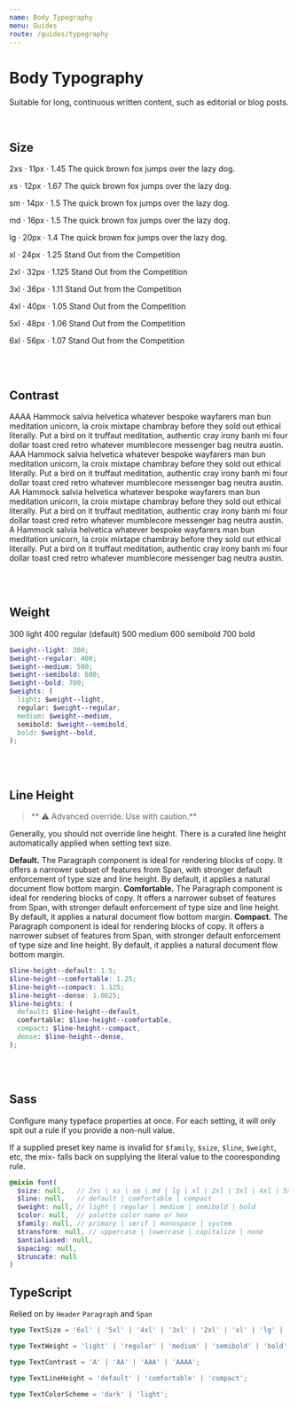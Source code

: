 ```yaml
---
name: Body Typography
menu: Guides
route: /guides/typography
---
```



# Body Typography

Suitable for long, continuous written content, such as editorial or blog posts.

<br />

## Size

<Playground>
  <Span contrast="A" monospace>2xs &middot; 11px &middot; 1.45</Span>
  <Paragraph size="2xs">
    The quick brown fox jumps over the lazy dog.
  </Paragraph>

  <Span contrast="A" monospace>xs &middot; 12px &middot; 1.67</Span>
  <Paragraph size="xs">
    The quick brown fox jumps over the lazy dog.
  </Paragraph>

  <Span contrast="A" monospace>sm &middot; 14px &middot; 1.5</Span>
  <Paragraph size="sm">
    The quick brown fox jumps over the lazy dog.
  </Paragraph>

  <Span contrast="A" monospace>md &middot; 16px &middot; 1.5</Span>
  <Paragraph size="md">
    The quick brown fox jumps over the lazy dog.
  </Paragraph>

  <Span contrast="A" monospace>lg &middot; 20px &middot; 1.4</Span>
  <Paragraph size="lg">
    The quick brown fox jumps over the lazy dog.
  </Paragraph>

  <Span contrast="A" monospace>xl &middot; 24px &middot; 1.25</Span>
  <Paragraph size="xl">
    Stand Out from the Competition
  </Paragraph>

  <Span contrast="A" monospace>2xl &middot; 32px &middot; 1.125</Span>
  <Paragraph size="2xl">
    Stand Out from the Competition
  </Paragraph>

  <Span contrast="A" monospace>3xl &middot; 36px &middot; 1.11</Span>
  <Paragraph size="3xl">
    Stand Out from the Competition
  </Paragraph>

  <Span contrast="A" monospace>4xl &middot; 40px &middot; 1.05</Span>
  <Paragraph size="4xl">
    Stand Out from the Competition
  </Paragraph>

  <Span contrast="A" monospace>5xl &middot; 48px &middot; 1.06</Span>
  <Paragraph size="5xl">
    Stand Out from the Competition
  </Paragraph>

  <Span contrast="A" monospace>6xl &middot; 56px &middot; 1.07</Span>
  <Paragraph size="6xl" flow={false}>
    Stand Out from the Competition
  </Paragraph>
</Playground>

<br /><br />

## Contrast

<Playground>
  <Box maxWidth="600px">
    <Paragraph contrast="AAAA">
      <Span monospace semibold block>AAAA</Span>
      Hammock salvia helvetica whatever bespoke wayfarers man bun meditation unicorn, la croix mixtape chambray before they sold out ethical literally. Put a bird on it truffaut meditation, authentic cray irony banh mi four dollar toast cred retro whatever mumblecore messenger bag neutra austin.
    </Paragraph>
    <Paragraph contrast="AAA">
      <Span monospace semibold block>AAA</Span>
      Hammock salvia helvetica whatever bespoke wayfarers man bun meditation unicorn, la croix mixtape chambray before they sold out ethical literally. Put a bird on it truffaut meditation, authentic cray irony banh mi four dollar toast cred retro whatever mumblecore messenger bag neutra austin.
    </Paragraph>
    <Paragraph contrast="AA">
      <Span monospace semibold block>AA</Span>
      Hammock salvia helvetica whatever bespoke wayfarers man bun meditation unicorn, la croix mixtape chambray before they sold out ethical literally. Put a bird on it truffaut meditation, authentic cray irony banh mi four dollar toast cred retro whatever mumblecore messenger bag neutra austin.
    </Paragraph>
    <Paragraph contrast="A">
      <Span monospace semibold block>A</Span>
      Hammock salvia helvetica whatever bespoke wayfarers man bun meditation unicorn, la croix mixtape chambray before they sold out ethical literally. Put a bird on it truffaut meditation, authentic cray irony banh mi four dollar toast cred retro whatever mumblecore messenger bag neutra austin.
    </Paragraph>
  </Box>
</Playground>


<br /><br />

## Weight

<Playground>
  <Span weight="light" block>300 light</Span>
  <Span weight="regular" block>400 regular (default)</Span>
  <Span weight="medium" block>500 medium</Span>
  <Span weight="semibold" block>600 semibold</Span>
  <Span weight="bold" block>700 bold</Span>
</Playground>

```scss
$weight--light: 300;
$weight--regular: 400;
$weight--medium: 500;
$weight--semibold: 600;
$weight--bold: 700;
$weights: (
  light: $weight--light,
  regular: $weight--regular,
  medium: $weight--medium,
  semibold: $weight--semibold,
  bold: $weight--bold,
);
```

<br /><br />

## Line Height

> ** ⚠️ Advanced override. Use with caution.**

Generally, you should not override line height. There is a curated line height automatically applied when setting text size.

<Playground>
  <Box maxWidth="600px">
    <Paragraph>
      <strong>Default.</strong> The Paragraph component is ideal for rendering blocks of copy. It offers a narrower subset of features from Span, with stronger default enforcement of type size and line height. By default, it applies a natural document flow bottom margin.
    </Paragraph>
    <Paragraph lineHeight="comfortable">
      <strong>Comfortable.</strong> The Paragraph component is ideal for rendering blocks of copy. It offers a narrower subset of features from Span, with stronger default enforcement of type size and line height. By default, it applies a natural document flow bottom margin.
    </Paragraph>
    <Paragraph lineHeight="compact">
      <strong>Compact.</strong> The Paragraph component is ideal for rendering blocks of copy. It offers a narrower subset of features from Span, with stronger default enforcement of type size and line height. By default, it applies a natural document flow bottom margin.
    </Paragraph>
  </Box>
</Playground>

```scss
$line-height--default: 1.5;
$line-height--comfortable: 1.25;
$line-height--compact: 1.125;
$line-height--dense: 1.0625;
$line-heights: (
  default: $line-height--default,
  comfortable: $line-height--comfortable,
  compact: $line-height--compact,
  dense: $line-height--dense,
);
```

<br /><br />

## Sass

Configure many typeface properties at once. For each setting, it will only spit out a rule if you provide a non-null value.

If a supplied preset key name is invalid for `$family`, `$size`, `$line`, `$weight`, etc,
the mix- falls back on supplying the literal value to
the cooresponding rule.

```scss
@mixin font(
  $size: null,   // 2xs | xs | sm | md | lg | xl | 2xl | 3xl | 4xl | 5xl | 6xl
  $line: null,   // default | comfortable | compact
  $weight: null, // light | regular | medium | semibold | bold
  $color: null,  // palette color name or hex
  $family: null, // primary | serif | monospace | system
  $transform: null, // uppercase | lowercase | capitalize | none
  $antialiased: null,
  $spacing: null,
  $truncate: null
)
```


## TypeScript

Relied on by `Header` `Paragraph` and `Span`

```ts
type TextSize = '6xl' | '5xl' | '4xl' | '3xl' | '2xl' | 'xl' | 'lg' | 'md' | 'sm' | 'xs' | '2xs';

type TextWeight = 'light' | 'regular' | 'medium' | 'semibold' | 'bold';

type TextContrast = 'A' | 'AA' | 'AAA' | 'AAAA';

type TextLineHeight = 'default' | 'comfortable' | 'compact';

type TextColorScheme = 'dark' | 'light';
```

